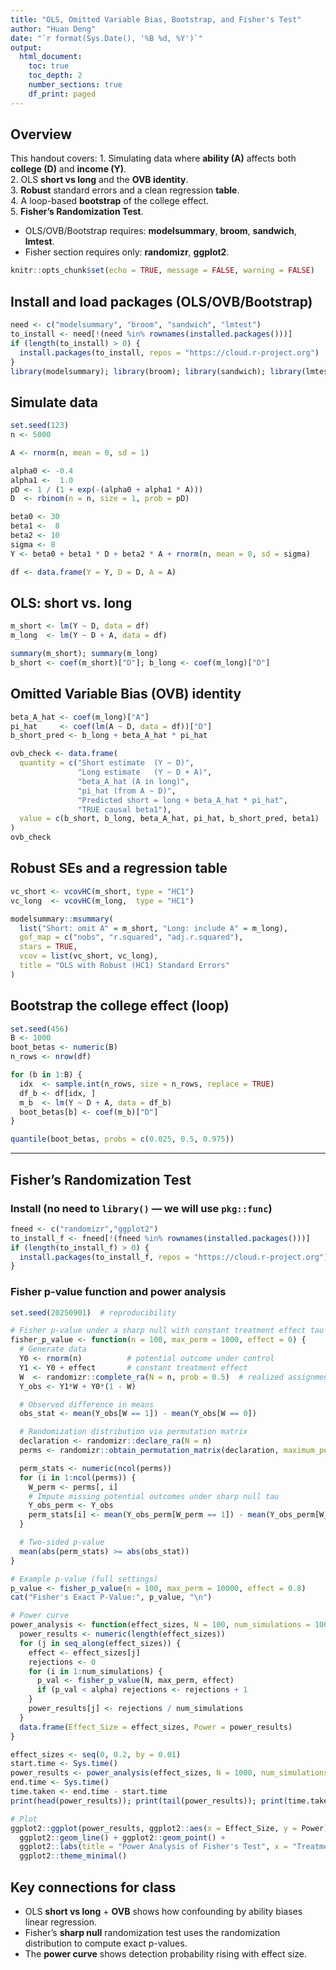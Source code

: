```yaml
---
title: "OLS, Omitted Variable Bias, Bootstrap, and Fisher's Test"
author: "Huan Deng"
date: "`r format(Sys.Date(), '%B %d, %Y')`"
output:
  html_document:
    toc: true
    toc_depth: 2
    number_sections: true
    df_print: paged
---
```


## Overview

This handout covers:
1. Simulating data where **ability (A)** affects both **college (D)** and **income (Y)**.  
2. OLS **short vs long** and the **OVB identity**.  
3. **Robust** standard errors and a clean regression **table**.  
4. A loop-based **bootstrap** of the college effect.  
5. **Fisher’s Randomization Test**.

- OLS/OVB/Bootstrap requires: **modelsummary**, **broom**, **sandwich**, **lmtest**.  
- Fisher section requires only: **randomizr**, **ggplot2**.

```r
knitr::opts_chunk$set(echo = TRUE, message = FALSE, warning = FALSE)
```

## Install and load packages (OLS/OVB/Bootstrap)

```r
need <- c("modelsummary", "broom", "sandwich", "lmtest")
to_install <- need[!(need %in% rownames(installed.packages()))]
if (length(to_install) > 0) {
  install.packages(to_install, repos = "https://cloud.r-project.org")
}
library(modelsummary); library(broom); library(sandwich); library(lmtest)
```

## Simulate data

```r
set.seed(123)
n <- 5000

A <- rnorm(n, mean = 0, sd = 1)

alpha0 <- -0.4
alpha1 <-  1.0
pD <- 1 / (1 + exp(-(alpha0 + alpha1 * A)))
D  <- rbinom(n = n, size = 1, prob = pD)

beta0 <- 30
beta1 <-  8
beta2 <- 10
sigma <- 8
Y <- beta0 + beta1 * D + beta2 * A + rnorm(n, mean = 0, sd = sigma)

df <- data.frame(Y = Y, D = D, A = A)
```

## OLS: short vs. long

```r
m_short <- lm(Y ~ D, data = df)
m_long  <- lm(Y ~ D + A, data = df)

summary(m_short); summary(m_long)
b_short <- coef(m_short)["D"]; b_long <- coef(m_long)["D"]
```

## Omitted Variable Bias (OVB) identity

```r
beta_A_hat <- coef(m_long)["A"]
pi_hat     <- coef(lm(A ~ D, data = df))["D"]
b_short_pred <- b_long + beta_A_hat * pi_hat

ovb_check <- data.frame(
  quantity = c("Short estimate  (Y ~ D)",
               "Long estimate   (Y ~ D + A)",
               "beta_A_hat (A in long)",
               "pi_hat (from A ~ D)",
               "Predicted short = long + beta_A_hat * pi_hat",
               "TRUE causal beta1"),
  value = c(b_short, b_long, beta_A_hat, pi_hat, b_short_pred, beta1)
)
ovb_check
```

## Robust SEs and a regression table

```r
vc_short <- vcovHC(m_short, type = "HC1")
vc_long  <- vcovHC(m_long,  type = "HC1")

modelsummary::msummary(
  list("Short: omit A" = m_short, "Long: include A" = m_long),
  gof_map = c("nobs", "r.squared", "adj.r.squared"),
  stars = TRUE,
  vcov = list(vc_short, vc_long),
  title = "OLS with Robust (HC1) Standard Errors"
)
```

## Bootstrap the college effect (loop)

```r
set.seed(456)
B <- 1000
boot_betas <- numeric(B)
n_rows <- nrow(df)

for (b in 1:B) {
  idx  <- sample.int(n_rows, size = n_rows, replace = TRUE)
  df_b <- df[idx, ]
  m_b  <- lm(Y ~ D + A, data = df_b)
  boot_betas[b] <- coef(m_b)["D"]
}

quantile(boot_betas, probs = c(0.025, 0.5, 0.975))
```

---

## Fisher’s Randomization Test 

### Install (no need to `library()` — we will use `pkg::func`)

```r
fneed <- c("randomizr","ggplot2")
to_install_f <- fneed[!(fneed %in% rownames(installed.packages()))]
if (length(to_install_f) > 0) {
  install.packages(to_install_f, repos = "https://cloud.r-project.org")
}
```

### Fisher p-value function and power analysis 

```r
set.seed(20250901)  # reproducibility

# Fisher p-value under a sharp null with constant treatment effect tau
fisher_p_value <- function(n = 100, max_perm = 1000, effect = 0) {
  # Generate data
  Y0 <- rnorm(n)          # potential outcome under control
  Y1 <- Y0 + effect       # constant treatment effect
  W  <- randomizr::complete_ra(N = n, prob = 0.5)  # realized assignment
  Y_obs <- Y1*W + Y0*(1 - W)

  # Observed difference in means
  obs_stat <- mean(Y_obs[W == 1]) - mean(Y_obs[W == 0])

  # Randomization distribution via permutation matrix
  declaration <- randomizr::declare_ra(N = n)
  perms <- randomizr::obtain_permutation_matrix(declaration, maximum_permutations = max_perm)

  perm_stats <- numeric(ncol(perms))
  for (i in 1:ncol(perms)) {
    W_perm <- perms[, i]
    # Impute missing potential outcomes under sharp null tau
    Y_obs_perm <- Y_obs
    perm_stats[i] <- mean(Y_obs_perm[W_perm == 1]) - mean(Y_obs_perm[W_perm == 0])
  }

  # Two-sided p-value
  mean(abs(perm_stats) >= abs(obs_stat))
}

# Example p-value (full settings)
p_value <- fisher_p_value(n = 100, max_perm = 10000, effect = 0.8)
cat("Fisher's Exact P-Value:", p_value, "\n")

# Power curve
power_analysis <- function(effect_sizes, N = 100, num_simulations = 1000, max_perm = 1000, alpha = 0.05) {
  power_results <- numeric(length(effect_sizes))
  for (j in seq_along(effect_sizes)) {
    effect <- effect_sizes[j]
    rejections <- 0
    for (i in 1:num_simulations) {
      p_val <- fisher_p_value(N, max_perm, effect)
      if (p_val < alpha) rejections <- rejections + 1
    }
    power_results[j] <- rejections / num_simulations
  }
  data.frame(Effect_Size = effect_sizes, Power = power_results)
}

effect_sizes <- seq(0, 0.2, by = 0.01)
start.time <- Sys.time()
power_results <- power_analysis(effect_sizes, N = 1000, num_simulations = 500, max_perm = 1000, alpha = 0.05)
end.time <- Sys.time()
time.taken <- end.time - start.time
print(head(power_results)); print(tail(power_results)); print(time.taken)

# Plot
ggplot2::ggplot(power_results, ggplot2::aes(x = Effect_Size, y = Power)) +
  ggplot2::geom_line() + ggplot2::geom_point() +
  ggplot2::labs(title = "Power Analysis of Fisher's Test", x = "Treatment Effect Size", y = "Power") +
  ggplot2::theme_minimal()
```

## Key connections for class

- OLS **short vs long** + **OVB** shows how confounding by ability biases linear regression.  
- Fisher’s **sharp null** randomization test uses the randomization distribution to compute exact p-values.  
- The **power curve** shows detection probability rising with effect size.
